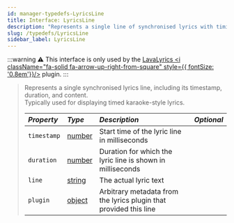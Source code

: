 ```yaml
---
id: manager-typedefs-LyricsLine
title: Interface: LyricsLine
description: "Represents a single line of synchronised lyrics with timing and metadata."
slug: /typedefs/LyricsLine
sidebar_label: LyricsLine
---
```


:::warning
⚠️ This interface is only used by the [LavaLyrics <i className="fa-solid fa-arrow-up-right-from-square" style={{ fontSize: '0.8em'}}/>](https://github.com/topi314/LavaLyrics) plugin.
:::

> Represents a single synchronised lyrics line, including its timestamp, duration, and content.  
> Typically used for displaying timed karaoke-style lyrics.
> 
> | <i className="fa-solid fa-hashtag"/> Property | <i className="fa-solid fa-font"/> Type                             | <i className="fa-solid fa-list"/> Description                                  | <i className="fa-solid fa-flask"/> Optional |
> |:---------------------------------------------|:--------------------------------------------------------------------|:--------------------------------------------------------------------------------|:--------------------------------------------:|
> | `timestamp`                                   | [number](https://developer.mozilla.org/en-US/docs/Web/JavaScript/Reference/Global_Objects/Number) | Start time of the lyric line in milliseconds                                   | <i className="fa-solid fa-xmark"/>           |
> | `duration`                                    | [number](https://developer.mozilla.org/en-US/docs/Web/JavaScript/Reference/Global_Objects/Number) | Duration for which the lyric line is shown in milliseconds                    | <i className="fa-solid fa-xmark"/>           |
> | `line`                                        | [string](https://developer.mozilla.org/en-US/docs/Web/JavaScript/Reference/Global_Objects/String) | The actual lyric text                                                          | <i className="fa-solid fa-xmark"/>           |
> | `plugin`                                      | [object](https://developer.mozilla.org/en-US/docs/Web/JavaScript/Reference/Global_Objects/Object) | Arbitrary metadata from the lyrics plugin that provided this line              | <i className="fa-solid fa-check"/>           |
